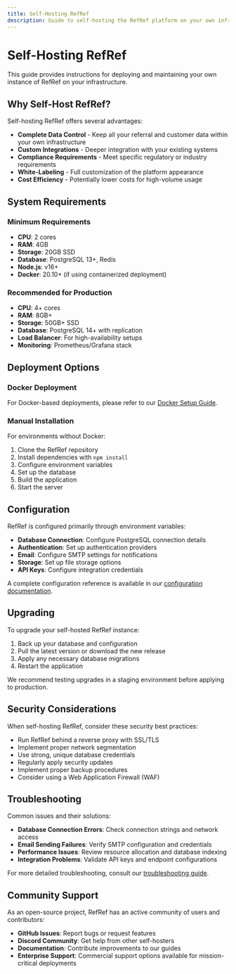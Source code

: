 ```yaml
---
title: Self-Hosting RefRef
description: Guide to self-hosting the RefRef platform on your own infrastructure
---
```


# Self-Hosting RefRef

This guide provides instructions for deploying and maintaining your own instance of RefRef on your infrastructure.

## Why Self-Host RefRef?

Self-hosting RefRef offers several advantages:

- **Complete Data Control** - Keep all your referral and customer data within your own infrastructure
- **Custom Integrations** - Deeper integration with your existing systems
- **Compliance Requirements** - Meet specific regulatory or industry requirements
- **White-Labeling** - Full customization of the platform appearance
- **Cost Efficiency** - Potentially lower costs for high-volume usage

## System Requirements

### Minimum Requirements

- **CPU**: 2 cores
- **RAM**: 4GB
- **Storage**: 20GB SSD
- **Database**: PostgreSQL 13+, Redis
- **Node.js**: v16+
- **Docker**: 20.10+ (if using containerized deployment)

### Recommended for Production

- **CPU**: 4+ cores
- **RAM**: 8GB+
- **Storage**: 50GB+ SSD
- **Database**: PostgreSQL 14+ with replication
- **Load Balancer**: For high-availability setups
- **Monitoring**: Prometheus/Grafana stack

## Deployment Options

### Docker Deployment

For Docker-based deployments, please refer to our [Docker Setup Guide](/docs/platform/self-hosting/docker).

### Manual Installation

For environments without Docker:

1. Clone the RefRef repository
2. Install dependencies with `npm install`
3. Configure environment variables
4. Set up the database
5. Build the application
6. Start the server

## Configuration

RefRef is configured primarily through environment variables:

- **Database Connection**: Configure PostgreSQL connection details
- **Authentication**: Set up authentication providers
- **Email**: Configure SMTP settings for notifications
- **Storage**: Set up file storage options
- **API Keys**: Configure integration credentials

A complete configuration reference is available in our [configuration documentation](/docs/self-hosting/configuration).

## Upgrading

To upgrade your self-hosted RefRef instance:

1. Back up your database and configuration
2. Pull the latest version or download the new release
3. Apply any necessary database migrations
4. Restart the application

We recommend testing upgrades in a staging environment before applying to production.

## Security Considerations

When self-hosting RefRef, consider these security best practices:

- Run RefRef behind a reverse proxy with SSL/TLS
- Implement proper network segmentation
- Use strong, unique database credentials
- Regularly apply security updates
- Implement proper backup procedures
- Consider using a Web Application Firewall (WAF)

## Troubleshooting

Common issues and their solutions:

- **Database Connection Errors**: Check connection strings and network access
- **Email Sending Failures**: Verify SMTP configuration and credentials
- **Performance Issues**: Review resource allocation and database indexing
- **Integration Problems**: Validate API keys and endpoint configurations

For more detailed troubleshooting, consult our [troubleshooting guide](/docs/self-hosting/troubleshooting).

## Community Support

As an open-source project, RefRef has an active community of users and contributors:

- **GitHub Issues**: Report bugs or request features
- **Discord Community**: Get help from other self-hosters
- **Documentation**: Contribute improvements to our guides
- **Enterprise Support**: Commercial support options available for mission-critical deployments